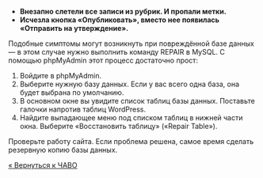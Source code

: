 * '''Внезапно слетели все записи из рубрик. И пропали метки.'''
* '''Исчезла кнопка «Опубликовать», вместо нее появилась «Отправить на утверждение».'''

Подобные симптомы могут возникнуть при повреждённой базе данных — в этом случае нужно выполнить команду REPAIR в MySQL. С помощью phpMyAdmin этот процесс достаточно прост:

# Войдите в phpMyAdmin.
# Выберите нужную базу данных. Если у вас всего одна база, она будет выбрана по умолчанию.
# В основном окне вы увидите список таблиц базы данных. Поставьте галочки напротив таблиц WordPress.
# Найдите выпадающее меню под списком таблиц в нижней части окна. Выберите «Восстановить таблицу» («Repair Table»).

Проверьте работу сайта. Если проблема решена, самое время сделать резервную копию базы данных.

[[ЧАВО|« Вернуться к ЧАВО]]